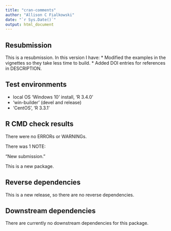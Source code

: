 ```yaml
---
title: "cran-comments"
author: "Allison C Fialkowski"
date: "`r Sys.Date()`"
output: html_document
---
```


## Resubmission
This is a resubmission. In this version I have:
* Modified the examples in the vignettes so they take less time to build.
* Added DOI entries for references in DESCRIPTION.

## Test environments
* local OS 'Windows 10' install, 'R 3.4.0'
* 'win-builder' (devel and release)
* 'CentOS', 'R 3.3.1'

## R CMD check results

There were no ERRORs or WARNINGs.  

There was 1 NOTE:

"New submission."

This is a new package.

## Reverse dependencies

This is a new release, so there are no reverse dependencies.

## Downstream dependencies

There are currently no downstream dependencies for this package.
